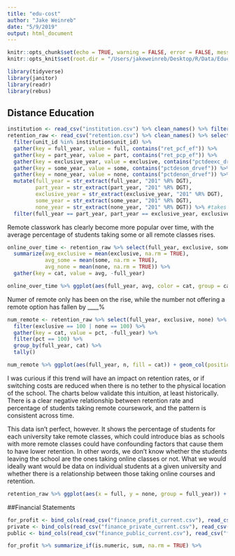 ```yaml
---
title: "edu-cost"
author: "Jake Weinreb"
date: "5/9/2019"
output: html_document
---
```


```r
knitr::opts_chunk$set(echo = TRUE, warning = FALSE, error = FALSE, message = FALSE)
knitr::opts_knit$set(root.dir = "/Users/jakeweinreb/Desktop/R/Data/Education/")
```

```r
library(tidyverse)
library(janitor)
library(readr)
library(rebus)
```

## Distance Education

```r
institution <- read_csv("institution.csv") %>% clean_names() %>% filter(instcat_hd2017 == 2)
retention_raw <- read_csv("retention.csv") %>% clean_names() %>% select(-x33) %>% 
  filter(unit_id %in% institution$unit_id) %>% 
  gather(key = full_year, value = full, contains("ret_pcf_ef")) %>% 
  gather(key = part_year, value = part, contains("ret_pcp_ef")) %>% 
  gather(key = exclusive_year, value = exclusive, contains("pctdeexc_drvef")) %>% 
  gather(key = some_year, value = some, contains("pctdesom_drvef")) %>% 
  gather(key = none_year, value = none, contains("pctdenon_drvef")) %>% 
  mutate(full_year = str_extract(full_year, "201" %R% DGT),
         part_year = str_extract(part_year, "201" %R% DGT),
         exclusive_year = str_extract(exclusive_year, "201" %R% DGT),
         some_year = str_extract(some_year, "201" %R% DGT),
         none_year = str_extract(none_year, "201" %R% DGT)) %>% #takes a while (~10 mins)
  filter(full_year == part_year, part_year == exclusive_year, exclusive_year == some_year, some_year == none_year)
```

Remote classwork has clearly become more popular over time, with the average percentage of students taking some or all remote classes rises.

```r
online_over_time <- retention_raw %>% select(full_year, exclusive, some, none) %>% group_by(full_year) %>%
  summarize(avg_exclusive = mean(exclusive, na.rm = TRUE),
            avg_some = mean(some, na.rm = TRUE),
            avg_none = mean(none, na.rm = TRUE)) %>% 
  gather(key = cat, value = avg, -full_year) 

online_over_time %>% ggplot(aes(full_year, avg, color = cat, group = cat)) + geom_point() + geom_line()
```

Numer of remote only has been on the rise, while the number not offering a remote option has fallen by ____%

```r
num_remote <- retention_raw %>% select(full_year, exclusive, none) %>% 
  filter(exclusive == 100 | none == 100) %>% 
  gather(key = cat, value = pct, -full_year) %>% 
  filter(pct == 100) %>% 
  group_by(full_year, cat) %>% 
  tally()

num_remote %>% ggplot(aes(full_year, n, fill = cat)) + geom_col(position = 'dodge')
```

I was curious if this trend will have an impact on retention rates, or if switching costs are reduced when there is no tether to the physical location of the school.  The charts below validate this intuition, at least historically.  There is a clear negative relationship between retention rate and percentage of students taking remote coursework, and the pattern is consistent across time.

This data isn't perfect, however.  It shows the percentage of students for each university take remote classes, which could introduce bias as schools with more remote classes could have confounding factors that cause them to have lower retention.  In other words, we don't know whether the students leaving the school are the ones taking online classes or not.  What we would ideally want would be data on individual students at a given university and whether there is a relationship between those taking online courses and retention.

```r
retention_raw %>% ggplot(aes(x = full, y = none, group = full_year)) + geom_point(alpha = .3) + facet_wrap(~full_year)
```

##Financial Statements

```r
for_profit <- bind_cols(read_csv("finance_profit_current.csv"), read_csv("finance_profit_historical.csv")) %>% clean_names() %>% filter(unit_id %in% institution$unit_id)
private <- bind_cols(read_csv("finance_private_current.csv"), read_csv("finance_private_current.csv")) %>% clean_names() %>% filter(unit_id %in% institution$unit_id)
public <- bind_cols(read_csv("finance_public_current.csv"), read_csv("finance_public_historical1.csv"), read_csv("finance_public_historical2.csv")) %>% clean_names() %>% filter(unit_id %in% institution$unit_id)
```

```r
for_profit %>% summarize_if(is.numeric, sum, na.rm = TRUE) %>% 
```

